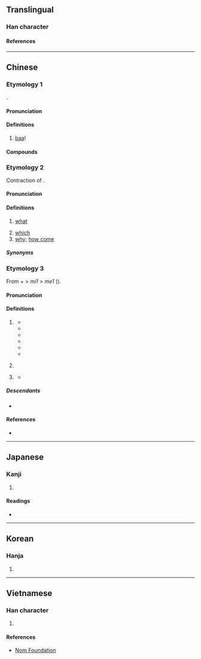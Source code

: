 {{also|羋|哶}}
{{character info}}
==Translingual==

===Han character===
{{Han char|rn=30|rad=口|as=06|sn=9|four=68051|canj=RTQ|ids=⿰口羊}}

====References====
{{Han ref|kx=0186.130|dkj=03540|dj=0405.340|hdz=10622.050|uh=54A9}}

----

==Chinese==

===Etymology 1===
{{zh-forms|alt=羋,𠴟,哶}}
{{onomatopoeic|zh}}.

====Pronunciation====
{{zh-pron
|m=miē
|c=me1
|mn=xm,qz:me/qz,tw:meh/qz:me̍h/xm:mia
|mn_note=Xiamen: me - vernacular; mia - literary
|mn-t=mêh8/mêh4
|ca=LL-Q9186-Justinrleung-咩.wav
|cat=intj
}}

====Definitions====
{{zh-hanzi}}

# [[baa]]! {{gloss|the bleating of a sheep}}

====Compounds====
{{zh-der|羊咩}}

===Etymology 2===
{{zh-forms}}
Contraction of {{zh-l|乜嘢}}.

====Pronunciation====
{{zh-pron
|c=me1
|ca=LL-Q9186-Justinrleung-咩.wav
|cat=pron
}}

====Definitions====
{{zh-hanzi}} {{tlb|zh|Cantonese}}

# [[what]]
#: {{zh-x|你 叫 咩 名 呀？|What's your name?|C}}
#: {{zh-x|欸{e1}！喺度 諗 緊 咩 呀？|Hey, so '''what''' are you thinking about?|C|ref={{lw|zh|陳慧嫻}}, {{lw|zh|紅茶館_(歌曲)|紅茶館}}}}
#: {{zh-x|咩 呀？|'''What''' do you want?/'''What''' is it?|C}}
#: {{zh-x|美國 餐 有 咩 好食 啫。|What's so good about American food anyway?|C}}
#: {{zh-x|冇 咩 好睇|not worth seeing|C}}
#: {{zh-x|冇癮\冇 咩 冇癮\癮|uninteresting|C}}
# [[which]]
# [[why]]; [[how come]]

=====Synonyms=====
{{zh-dial|什麼}}
{{zh-dial|為什麼}}

===Etymology 3===
{{zh-forms}}
From {{zh-l|唔|m4|not}} + {{zh-l|呢|ni1|interrogative particle}} > ''mi1'' > ''me1'' ({{zh-ref|Yiu, 2021}}).

====Pronunciation====
{{zh-pron
|c=me1
|ca=LL-Q9186-Justinrleung-咩.wav
|mn-t=mê7/mêh4
|mn-t_note=mêh4 - appears in Dean, tone unspecified <!--same as 咩 "bleat" i guess?-->
|cat=part
}}

====Definitions====
{{zh-hanzi}}

# {{lb|zh|Cantonese|Teochew|obsolete}} {{n-g|A sentence-final [[particle]] used to make unbiased yes/no questions.}}
#* {{zh-x|佢 係 即刻{hak1} 答 你 咩|Did he tell you immediately?|C|ref='''1874''', Nicholas B. Dennys, ''A Handbook of the Canton Vernacular of the Chinese Language'', page 113}}
#* {{zh-x|只\此 筆 是 汝\爾 個\箇 '''@麽'''|tr=zi2 big4 si6 le2 gai5 '''mêh4'''|Is this your pencil|MN-T|ref='''1841''', [[w:Author:William Dean|William Dean]], <i>[[s:First Lessons in the Tie-chiw Dialect|First Lessons in the Tie-chiw Dialect]]</i>, &ldquo;[[s:First Lessons in the Tie-chiw Dialect/Words and Phrases|Words and Phrases]]&rdquo;}}
#* {{zh-x|有 在 '''@嗎'''？|tr=u6 do6 '''mê7'''?|Was it there?|MN-T|ref='''1883''', [[w:Author:Adele Marion Fielde|Adele Marion Fielde]], <i>[[s:Dictionary of the Swatow dialect|Dictionary of the Swatow dialect]]</i>}}
#* {{zh-x|暝昏 豈 會得 到 咩？|tr=mê5 heng1 ka2 oi6 dig4 gao3, '''mê7'''?|Can I get there by evening?|MN-T|ref='''1884''', [[w:Author:William Ashmore|William Ashmore]], <i>[[s:Primary Lessons In Swatow Grammar|Primary Lessons In Swatow Grammar]]</i>}}
#* {{zh-x|伊 敢 去 '''@否'''？|tr=i1 gan2 khe2 '''mê7'''?|Does he dare to go?|MN-T|ref='''1886''', [[w:Author:Lim Hiong Seng|Lim Hiong Seng]], <i>[[s:Handbook of the Swatow vernacular|Handbook of the Swatow vernacular]]</i>}}
#* {{zh-x|汝\爾 聽 我 會 見 '''@否'''？|tr=le2 tian1 ua2 oi5 gin3 '''mê7'''?|Can you hear me?|MN-T|ref='''1886''', [[w:Author:Lim Hiong Seng|Lim Hiong Seng]], <i>[[s:Handbook of the Swatow vernacular|Handbook of the Swatow vernacular]]</i>}}
# {{lb|zh|Cantonese}} {{n-g|A sentence-final [[particle]] used to make yes/no questions, often with a doubtful or surprising tone.}}
#: {{zh-x|你 一陣 出街 咩？冇 聽 你 講 過 嘅{ge2}。|You're going out later? I didn't hear you mention that.|C}}
# {{lb|zh|Cantonese}} {{n-g|A sentence-final [[particle]] used in yes/no rhetorical questions to express negation.}}
#: {{zh-x|咁 多 功課，咁 快 做 得 完 咩？|There's so much homework. Can it be done that quickly?|C}}
#* {{zh-x|若 論{leon6} 死者 復{fuk6}生{sang1}、你 未 讀 過 摩西 荆棘 篇 所 載{zoi3} 咩、卽[即]係 眞神 對 摩西 話、我 係 亞伯拉{laai1}罕 嘅 神、以撒 嘅 神、雅{ngaa5}各 嘅 神。|And as touching the dead, that they rise: have ye not read in the book of Moses, how in the bush God spake unto him, saying, I am the God of Abraham, and the God of Isaac, and the God of Jacob?|C|ref='''1872''', {{lang|zh|《馬可傳福音書（廣東土白）》}} (The Gospel of Mark: Cantonese Vernacular) [http://database.shss.ust.hk/5dialects/pg/40065542.png 12:26]}}

=====Descendants=====
* {{desc|en|meh#Etymology 2|bor=1}}

====References====
* {{cite-journal|year=2020|author={{lang|zh|張靜芬}}|trans-author=|title={{lang|zh|《汕頭話讀本》中的兩類中性問句的句末標記}}|journal={{lang|zh|清華學報}}|trans-journal=|url=|issue=|pageurl=|page=|doi=10.6503/THJCS.2015.45(3).05}}

{{attention|nan-teo|add information on modern Teochew + etymology from 張靜芬}}

----

==Japanese==

===Kanji===
{{ja-kanji|grade=|rs=口06}}

# {{rfdef|ja|sort=口06}}

====Readings====
* {{ja-readings|on=び, み|kun=}}

----

==Korean==

===Hanja===
{{ko-hanja|hangeul=미|rv=mi|mr=mi}}

# {{rfdef|ko|sort=口06}}

----

==Vietnamese==

===Han character===
{{vi-readings|rs=口06|reading=mã, me}}

# {{rfdef|vi|sort=口06}}

====References====
* [http://nomfoundation.org/common/nom_details.php?codepoint=54A9 Nom Foundation]